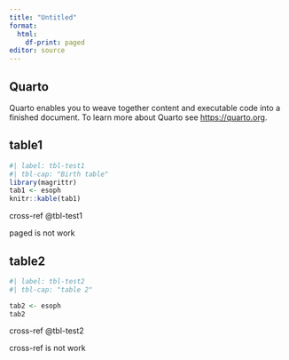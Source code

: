 ---
title: "Untitled"
format: 
  html:
    df-print: paged
editor: source
---

## Quarto

Quarto enables you to weave together content and executable code into a finished document. To learn more about Quarto see <https://quarto.org>.

## table1

```{r}
#| label: tbl-test1
#| tbl-cap: "Birth table"
library(magrittr)
tab1 <- esoph  
knitr::kable(tab1) 
```

cross-ref @tbl-test1 

paged is not work

## table2

```{r}
#| label: tbl-test2
#| tbl-cap: "table 2"

tab2 <- esoph  
tab2

```

cross-ref @tbl-test2

cross-ref is not work